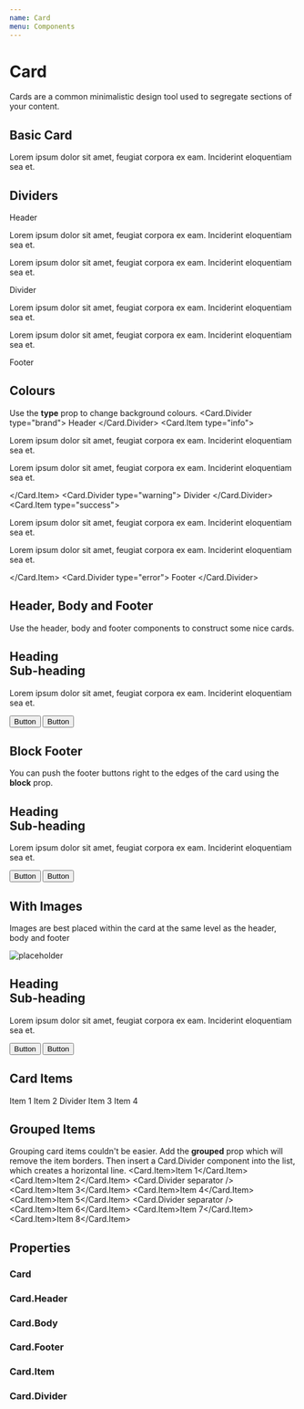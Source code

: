 ```yaml
---
name: Card
menu: Components
---
```



# Card

Cards are a common minimalistic design tool used to segregate sections of your content.

## Basic Card
<Playground>
    <Card>
        <Card.Body>
            <p>Lorem ipsum dolor sit amet, feugiat corpora ex eam. Inciderint eloquentiam sea et.</p>
        </Card.Body>
    </Card>
</Playground>

## Dividers
<Playground>
    <Card>
        <Card.Divider>
            Header
        </Card.Divider>
        <Card.Item>
            <p>Lorem ipsum dolor sit amet, feugiat corpora ex eam. Inciderint eloquentiam sea et.</p>
            <p>Lorem ipsum dolor sit amet, feugiat corpora ex eam. Inciderint eloquentiam sea et.</p>
        </Card.Item>
        <Card.Divider>
            Divider
        </Card.Divider>
        <Card.Item>
            <p>Lorem ipsum dolor sit amet, feugiat corpora ex eam. Inciderint eloquentiam sea et.</p>
            <p>Lorem ipsum dolor sit amet, feugiat corpora ex eam. Inciderint eloquentiam sea et.</p>
        </Card.Item>
        <Card.Divider>
            Footer
        </Card.Divider>
    </Card>
</Playground>

## Colours
Use the **type** prop to change background colours.
<Playground>
    <Card>
        <Card.Divider type="brand">
            Header
        </Card.Divider>
        <Card.Item type="info">
            <p>Lorem ipsum dolor sit amet, feugiat corpora ex eam. Inciderint eloquentiam sea et.</p>
            <p>Lorem ipsum dolor sit amet, feugiat corpora ex eam. Inciderint eloquentiam sea et.</p>
        </Card.Item>
        <Card.Divider type="warning">
            Divider
        </Card.Divider>
        <Card.Item type="success">
            <p>Lorem ipsum dolor sit amet, feugiat corpora ex eam. Inciderint eloquentiam sea et.</p>
            <p>Lorem ipsum dolor sit amet, feugiat corpora ex eam. Inciderint eloquentiam sea et.</p>
        </Card.Item>
        <Card.Divider type="error">
            Footer
        </Card.Divider>
    </Card>
</Playground>

## Header, Body and Footer
Use the header, body and footer components to construct some nice cards.

<Playground>
    <Card>
        <Card.Header>
            <h2 className="c-heading">
                Heading
                <div className="c-heading__sub">Sub-heading</div>
            </h2>
        </Card.Header>
        <Card.Body>
            <p>Lorem ipsum dolor sit amet, feugiat corpora ex eam. Inciderint eloquentiam sea et.</p>
        </Card.Body>
        <Card.Footer>
            <div className="c-input-group">
                <button className="c-button c-button--block c-button--brand">Button</button>
                <button className="c-button c-button--block c-button--info">Button</button>
            </div>
        </Card.Footer>
    </Card>
</Playground>

## Block Footer
You can push the footer buttons right to the edges of the card using the **block** prop.

<Playground>
    <Card>
        <Card.Header>
            <h2 className="c-heading">
                Heading
                <div className="c-heading__sub">Sub-heading</div>
            </h2>
        </Card.Header>
        <Card.Body>
            <p>Lorem ipsum dolor sit amet, feugiat corpora ex eam. Inciderint eloquentiam sea et.</p>
        </Card.Body>
        <Card.Footer block>
            <div className="c-input-group">
                <button className="c-button c-button--block c-button--brand">Button</button>
                <button className="c-button c-button--block c-button--info">Button</button>
            </div>
        </Card.Footer>
    </Card>
</Playground>

## With Images
Images are best placed within the card at the same level as the header, body and footer

<Playground>
    <Card>
        <img alt="placeholder" class="o-image" src="https://source.unsplash.com/random/1024x500" />
        <Card.Header>
            <h2 className="c-heading">
                Heading
                <div className="c-heading__sub">Sub-heading</div>
            </h2>
        </Card.Header>
        <Card.Body>
            <p>Lorem ipsum dolor sit amet, feugiat corpora ex eam. Inciderint eloquentiam sea et.</p>
        </Card.Body>
        <Card.Footer block>
            <div className="c-input-group">
                <button className="c-button c-button--block c-button--brand">Button</button>
                <button className="c-button c-button--block c-button--info">Button</button>
            </div>
        </Card.Footer>
    </Card>
</Playground>

## Card Items
<Playground>
    <Card>
        <Card.Item>Item 1</Card.Item>
        <Card.Item>Item 2</Card.Item>
        <Card.Divider>
            Divider
        </Card.Divider>
        <Card.Item>Item 3</Card.Item>
        <Card.Item>Item 4</Card.Item>
    </Card>
</Playground>

## Grouped Items
Grouping card items couldn't be easier. Add the **grouped** prop which will remove the item borders. Then insert a Card.Divider component into the list, which creates a horizontal line.
<Playground>
    <Card grouped>
        <Card.Item>Item 1</Card.Item>
        <Card.Item>Item 2</Card.Item>
        <Card.Divider separator />
        <Card.Item>Item 3</Card.Item>
        <Card.Item>Item 4</Card.Item>
        <Card.Item>Item 5</Card.Item>
        <Card.Divider separator />
        <Card.Item>Item 6</Card.Item>
        <Card.Item>Item 7</Card.Item>
        <Card.Item>Item 8</Card.Item>
    </Card>
</Playground>

## Properties
### Card
<PropsTable of={Card} />

### Card.Header
<PropsTable of={Card.Header} />

### Card.Body
<PropsTable of={Card.Body} />

### Card.Footer
<PropsTable of={Card.Footer} />

### Card.Item
<PropsTable of={Card.Item} />

### Card.Divider
<PropsTable of={Card.Divider} />